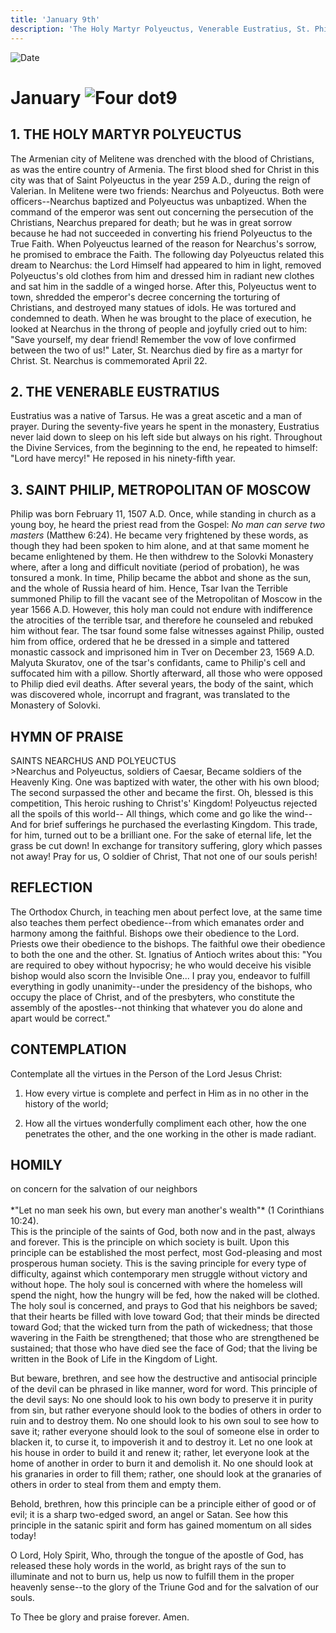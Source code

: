 ```yaml
---
title: 'January 9th'
description: 'The Holy Martyr Polyeuctus, Venerable Eustratius, St. Philip, Metropolitan of Moscow'
---
```


<RunningHead />
<Image src="/title-imprint.png" height={68} width={50} alt="Date" className="title-imprint"/>

# <div id="date">January <Image className="four-dot" src="/four-dot.png" height={15} width={15} alt="Four dot" />9</div>

## 1. THE HOLY MARTYR POLYEUCTUS

The Armenian city of Melitene was drenched with the blood of Christians, as was the entire country of Armenia. The first blood shed for Christ in this city was that of Saint Polyeuctus in the year 259 A.D., during the reign of Valerian. In Melitene were two friends: Nearchus and Polyeuctus. Both were officers--Nearchus baptized and Polyeuctus was unbaptized. When the command of the emperor was sent out concerning the persecution of the Christians, Nearchus prepared for death; but he was in great sorrow because he had not succeeded in converting his friend Polyeuctus to the True Faith. When Polyeuctus learned of the reason for Nearchus's sorrow, he promised to embrace the Faith. The following day Polyeuctus related this dream to Nearchus: the Lord Himself had appeared to him in light, removed Polyeuctus's old clothes from him and dressed him in radiant new clothes and sat him in the saddle of a winged horse. After this, Polyeuctus went to town, shredded the emperor's decree concerning the torturing of Christians, and destroyed many statues of idols. He was tortured and condemned to death. When he was brought to the place of execution, he looked at Nearchus in the throng of people and joyfully cried out to him: "Save yourself, my dear friend! Remember the vow of love confirmed between the two of us!" Later, St. Nearchus died by fire as a martyr for Christ. St. Nearchus is commemorated April 22.

## 2. THE VENERABLE EUSTRATIUS

Eustratius was a native of Tarsus. He was a great ascetic and a man of prayer. During the seventy-five years he spent in the monastery, Eustratius never laid down to sleep on his left side but always on his right. Throughout the Divine Services, from the beginning to the end, he repeated to himself: "Lord have mercy!" He reposed in his ninety-fifth year.

## 3. SAINT PHILIP, METROPOLITAN OF MOSCOW

Philip was born February 11, 1507 A.D. Once, while standing in church as a young boy, he heard the priest read from the Gospel: *No man can serve two masters* (Matthew 6:24). He became very frightened by these words, as though they had been spoken to him alone, and at that same moment he became enlightened by them. He then withdrew to the Solovki Monastery where, after a long and difficult novitiate (period of probation), he was tonsured a monk. In time, Philip became the abbot and shone as the sun, and the whole of Russia heard of him. Hence, Tsar Ivan the Terrible summoned Philip to fill the vacant see of the  Metropolitan of Moscow in the year 1566 A.D. However, this holy man could not endure with indifference the atrocities of the terrible tsar, and therefore he counseled and rebuked him without fear. The tsar found some false witnesses against Philip, ousted him from office, ordered that he be dressed in a simple and tattered monastic cassock and imprisoned him in Tver on December 23, 1569 A.D. Malyuta Skuratov, one of the tsar's confidants, came to Philip's cell and suffocated him with a pillow. Shortly afterward, all those who were opposed to Philip died evil deaths. After several years, the body of the saint, which was discovered whole, incorrupt and fragrant, was translated to the Monastery of Solovki.


## HYMN OF PRAISE
<div style={{textAlign:'center', color:'crimson', fontWeight:'bold'}}>
SAINTS NEARCHUS AND POLYEUCTUS
</div>
>Nearchus and Polyeuctus, soldiers of Caesar,  
Became soldiers of the Heavenly King.  
One was baptized with water, the other with his own blood;  
The second surpassed the other and became the first.  
Oh, blessed is this competition,  
This heroic rushing to Christ's' Kingdom!  
Polyeuctus rejected all the spoils of this world--  
All things, which come and go like the wind--  
And for brief sufferings he purchased the everlasting Kingdom.  
This trade, for him, turned out to be a brilliant one.  
For the sake of eternal life, let the grass be cut down!  
In exchange for transitory suffering, glory which passes not away!  
Pray for us, O soldier of Christ,  
That not one of our souls perish!  

## REFLECTION

The Orthodox Church, in teaching men about perfect love, at the same time also teaches them perfect obedience--from which emanates order and harmony among the faithful. Bishops owe their obedience to the Lord. Priests owe their obedience to the bishops. The faithful owe their obedience to both the one and the other. St. Ignatius of Antioch writes about this: "You are required to obey without hypocrisy; he who would deceive his visible bishop would also scorn the Invisible One... I pray you, endeavor to fulfill everything in godly unanimity--under the presidency of the bishops, who occupy the place of Christ, and of the presbyters, who constitute the assembly of the apostles--not thinking that whatever you do alone and apart would be correct."


## CONTEMPLATION

Contemplate all the virtues in the Person of the Lord Jesus Christ:

1. How every virtue is complete and perfect in Him as in no other in the history of the world;

2. How all the virtues wonderfully compliment each other, how the one penetrates the other, and the one working in the other is made radiant.


## HOMILY
<div style={{textAlign:'center', color:'crimson', fontWeight:'bold'}}>
on concern for the salvation of our neighbors
</div><br />
<div style={{textAlign:'right'}}>
*"Let no man seek his own, but every man another's wealth"* (1 Corinthians 10:24).
</div>
This is the principle of the saints of God, both now and in the past, always and forever. This is the principle on which society is built. Upon this principle can be established the most perfect, most God-pleasing and most prosperous human society. This is the saving principle for every type of difficulty, against which contemporary men struggle without victory and without hope. The holy soul is concerned with where the homeless will spend the night, how the hungry will be fed, how the naked will be clothed. The holy soul is concerned, and prays to God that his neighbors be saved; that their hearts be filled with love toward God; that their minds be directed toward God; that the wicked turn from the path of wickedness; that those wavering in the Faith be strengthened; that those who are strengthened be sustained; that those who have died see the face of God; that the living be written in the Book of Life in the Kingdom of Light.

But beware, brethren, and see how the destructive and antisocial principle of the devil can be phrased in like manner, word for word. This principle of the devil says: No one should look to his own body to preserve it in purity from sin, but rather everyone should look to the bodies of others in order to ruin and to destroy them. No one should look to his own soul to see how to save it; rather everyone should look to the soul of someone else in order to blacken it, to curse it, to impoverish it and to destroy it. Let no one look at his house in order to build it and renew it; rather, let everyone look at the home of another in order to burn it and demolish it. No one should look at his granaries in order to fill them; rather, one should look at the granaries of others in order to steal from them and empty them.

Behold, brethren, how this principle can be a principle either of good or of evil; it is a sharp two-edged sword, an angel or Satan. See how this principle in the satanic spirit and form has gained momentum on all sides today!

O Lord, Holy Spirit, Who, through the tongue of the apostle of God, has released these holy words in the world, as bright rays of the sun to illuminate and not to burn us, help us now to fulfill them in the proper heavenly sense--to the glory of the Triune God and for the salvation of our souls.

To Thee be glory and praise forever. Amen.